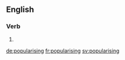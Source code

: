 ==English==

===Verb===
{{head|en|present participle}}

# {{present participle of|popularise|lang=en}}

[[de:popularising]]
[[fr:popularising]]
[[sv:popularising]]